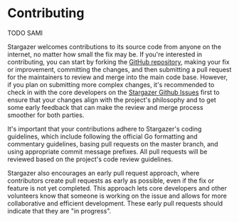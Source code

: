 # Contributing
TODO SAMI

Stargazer welcomes contributions to its source code from anyone on the internet, 
no matter how small the fix may be. If you're interested in contributing, 
you can start by forking the [GitHub repository], making your fix or improvement, 
committing the changes, and then submitting a pull request for the maintainers 
to review and merge into the main code base. However, if you plan on submitting 
more complex changes, it's recommended to check in with the core developers on 
the [Stargazer Github Issues] first to ensure that your changes align with the project's 
philosophy and to get some early feedback that can make the review and merge process 
smoother for both parties.

It's important that your contributions adhere to Stargazer's coding guidelines, which 
include following the official Go formatting and commentary guidelines, basing 
pull requests on the master branch, and using appropriate commit message prefixes. 
All pull requests will be reviewed based on the project's code review guidelines.

Stargazer also encourages an early pull request approach, where contributors create pull 
requests as early as possible, even if the fix or feature is not yet completed. 
This approach lets core developers and other volunteers know that someone is 
working on the issue and allows for more collaborative and efficient development. 
These early pull requests should indicate that they are "in progress".

[GitHub repository]: (https://github.com/berachain/stargazer)
[Stargazer Github Issues]:(https://github.com/berachain/stargazer/issues)